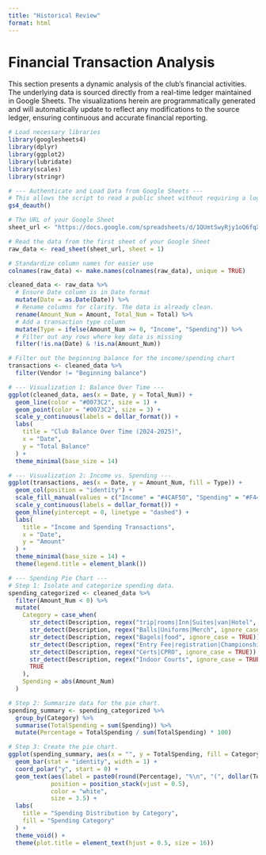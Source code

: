 ```yaml
---
title: "Historical Review"
format: html
---
```


# Financial Transaction Analysis

This section presents a dynamic analysis of the club's financial activities. The underlying data is sourced directly from a real-time ledger maintained in Google Sheets. The visualizations herein are programmatically generated and will automatically update to reflect any modifications to the source ledger, ensuring continuous and accurate financial reporting.

```r
# Load necessary libraries
library(googlesheets4)
library(dplyr)
library(ggplot2)
library(lubridate)
library(scales)
library(stringr)

# --- Authenticate and Load Data from Google Sheets ---
# This allows the script to read a public sheet without requiring a login each time.
gs4_deauth()

# The URL of your Google Sheet
sheet_url <- "https://docs.google.com/spreadsheets/d/1QUmtSwyRjy1oQ6fqXGbksyNcvsLl_8wC0t6PSgTduJ8/edit?usp=sharing" 

# Read the data from the first sheet of your Google Sheet
raw_data <- read_sheet(sheet_url, sheet = 1)

# Standardize column names for easier use
colnames(raw_data) <- make.names(colnames(raw_data), unique = TRUE)

cleaned_data <- raw_data %>%
  # Ensure Date column is in Date format
  mutate(Date = as.Date(Date)) %>%
  # Rename columns for clarity. The data is already clean.
  rename(Amount_Num = Amount, Total_Num = Total) %>%
  # Add a transaction type column
  mutate(Type = ifelse(Amount_Num >= 0, "Income", "Spending")) %>%
  # Filter out any rows where key data is missing
  filter(!is.na(Date) & !is.na(Amount_Num))

# Filter out the beginning balance for the income/spending chart
transactions <- cleaned_data %>%
  filter(Vendor != "Beginning balance")

# --- Visualization 1: Balance Over Time ---
ggplot(cleaned_data, aes(x = Date, y = Total_Num)) +
  geom_line(color = "#0073C2", size = 1) +
  geom_point(color = "#0073C2", size = 3) +
  scale_y_continuous(labels = dollar_format()) +
  labs(
    title = "Club Balance Over Time (2024-2025)",
    x = "Date",
    y = "Total Balance"
  ) +
  theme_minimal(base_size = 14)

# --- Visualization 2: Income vs. Spending ---
ggplot(transactions, aes(x = Date, y = Amount_Num, fill = Type)) +
  geom_col(position = "identity") +
  scale_fill_manual(values = c("Income" = "#4CAF50", "Spending" = "#F44336")) +
  scale_y_continuous(labels = dollar_format()) +
  geom_hline(yintercept = 0, linetype = "dashed") +
  labs(
    title = "Income and Spending Transactions",
    x = "Date",
    y = "Amount"
  ) +
  theme_minimal(base_size = 14) +
  theme(legend.title = element_blank())

# --- Spending Pie Chart ---
# Step 1: Isolate and categorize spending data.
spending_categorized <- cleaned_data %>%
  filter(Amount_Num < 0) %>%
  mutate(
    Category = case_when(
      str_detect(Description, regex("trip|rooms|Inn|Suites|van|Hotel", ignore_case = TRUE)) ~ "Travel & Lodging",
      str_detect(Description, regex("Balls|Uniforms|Merch", ignore_case = TRUE))           ~ "Equipment & Gear",
      str_detect(Description, regex("Bagels|food", ignore_case = TRUE))                    ~ "Food & Refreshments",
      str_detect(Description, regex("Entry Fee|registration|Championship", ignore_case = TRUE)) ~ "Tournament & Entry Fees",
      str_detect(Description, regex("Certs|CPRO", ignore_case = TRUE))                      ~ "Training & Certification",
      str_detect(Description, regex("Indoor Courts", ignore_case = TRUE))                  ~ "Facility Rental",
      TRUE                                                                                 ~ "Miscellaneous"
    ),
    Spending = abs(Amount_Num)
  )

# Step 2: Summarize data for the pie chart.
spending_summary <- spending_categorized %>%
  group_by(Category) %>%
  summarise(TotalSpending = sum(Spending)) %>%
  mutate(Percentage = TotalSpending / sum(TotalSpending) * 100)

# Step 3: Create the pie chart.
ggplot(spending_summary, aes(x = "", y = TotalSpending, fill = Category)) +
  geom_bar(stat = "identity", width = 1) +
  coord_polar("y", start = 0) +
  geom_text(aes(label = paste0(round(Percentage), "%\n", "(", dollar(TotalSpending), ")")), 
            position = position_stack(vjust = 0.5), 
            color = "white", 
            size = 3.5) +
  labs(
    title = "Spending Distribution by Category",
    fill = "Spending Category"
  ) +
  theme_void() +
  theme(plot.title = element_text(hjust = 0.5, size = 16))
```
